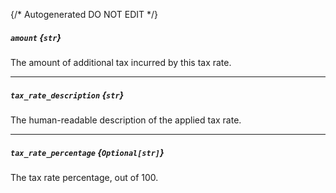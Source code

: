 {/* Autogenerated DO NOT EDIT  */}
##### `amount` *{`str`}*
The amount of additional tax incurred by this tax rate.

---
##### `tax_rate_description` *{`str`}*
The human\-readable description of the applied tax rate.

---
##### `tax_rate_percentage` *{`Optional[str]`}*
The tax rate percentage, out of 100.

